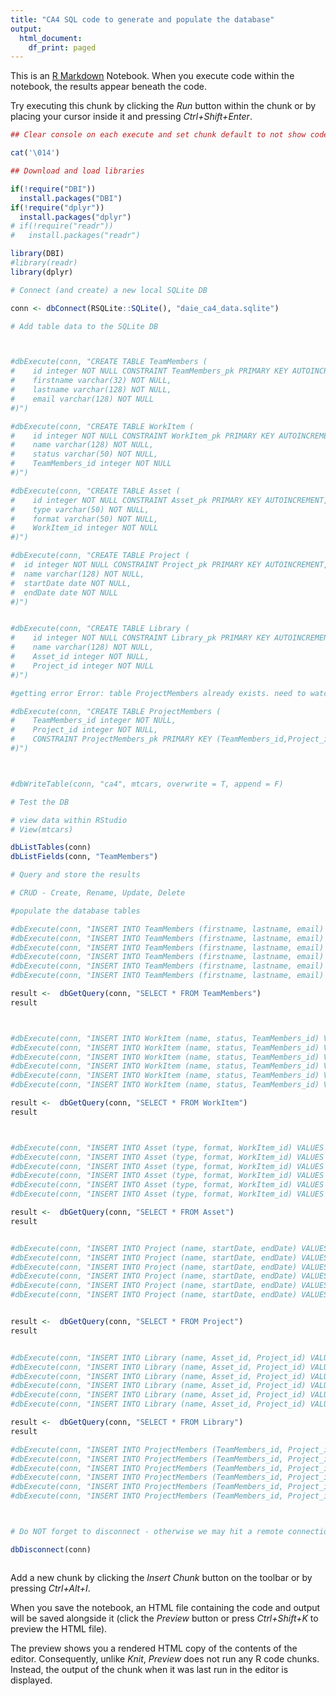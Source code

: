 ```yaml
---
title: "CA4 SQL code to generate and populate the database"
output:
  html_document:
    df_print: paged
---
```


This is an [R Markdown](http://rmarkdown.rstudio.com) Notebook. When you execute code within the notebook, the results appear beneath the code. 

Try executing this chunk by clicking the *Run* button within the chunk or by placing your cursor inside it and pressing *Ctrl+Shift+Enter*. 

```r

## Clear console on each execute and set chunk default to not show code

cat('\014')

## Download and load libraries

if(!require("DBI"))
  install.packages("DBI")
if(!require("dplyr"))
  install.packages("dplyr")
# if(!require("readr"))
#   install.packages("readr")

library(DBI)
#library(readr)
library(dplyr)

# Connect (and create) a new local SQLite DB

conn <- dbConnect(RSQLite::SQLite(), "daie_ca4_data.sqlite")

# Add table data to the SQLite DB



#dbExecute(conn, "CREATE TABLE TeamMembers (
#    id integer NOT NULL CONSTRAINT TeamMembers_pk PRIMARY KEY AUTOINCREMENT,
#    firstname varchar(32) NOT NULL,
#    lastname varchar(128) NOT NULL,
#    email varchar(128) NOT NULL
#)")

#dbExecute(conn, "CREATE TABLE WorkItem (
#    id integer NOT NULL CONSTRAINT WorkItem_pk PRIMARY KEY AUTOINCREMENT,
#    name varchar(128) NOT NULL,
#    status varchar(50) NOT NULL,
#    TeamMembers_id integer NOT NULL
#)")

#dbExecute(conn, "CREATE TABLE Asset (
#    id integer NOT NULL CONSTRAINT Asset_pk PRIMARY KEY AUTOINCREMENT,
#    type varchar(50) NOT NULL,
#    format varchar(50) NOT NULL,
#    WorkItem_id integer NOT NULL
#)")

#dbExecute(conn, "CREATE TABLE Project (
#  id integer NOT NULL CONSTRAINT Project_pk PRIMARY KEY AUTOINCREMENT,
#  name varchar(128) NOT NULL,
#  startDate date NOT NULL,
#  endDate date NOT NULL
#)")


#dbExecute(conn, "CREATE TABLE Library (
#    id integer NOT NULL CONSTRAINT Library_pk PRIMARY KEY AUTOINCREMENT,
#    name varchar(128) NOT NULL,
#    Asset_id integer NOT NULL,
#    Project_id integer NOT NULL
#)")

#getting error Error: table ProjectMembers already exists. need to watch more tutorials

#dbExecute(conn, "CREATE TABLE ProjectMembers (
#    TeamMembers_id integer NOT NULL,
#    Project_id integer NOT NULL,
#    CONSTRAINT ProjectMembers_pk PRIMARY KEY (TeamMembers_id,Project_id)
#)")



#dbWriteTable(conn, "ca4", mtcars, overwrite = T, append = F)

# Test the DB

# view data within RStudio
# View(mtcars)

dbListTables(conn)
dbListFields(conn, "TeamMembers")

# Query and store the results

# CRUD - Create, Rename, Update, Delete

#populate the database tables

#dbExecute(conn, "INSERT INTO TeamMembers (firstname, lastname, email) VALUES ('John', 'Murphy', 'jm@hotmail.com')")
#dbExecute(conn, "INSERT INTO TeamMembers (firstname, lastname, email) VALUES ('Rebecca', 'Kelly', 'rk@hotmail.com')")
#dbExecute(conn, "INSERT INTO TeamMembers (firstname, lastname, email) VALUES ('Bill', 'Murphy', 'bm@hotmail.com')")
#dbExecute(conn, "INSERT INTO TeamMembers (firstname, lastname, email) VALUES ('Dave', 'Foran', 'df@hotmail.com')")
#dbExecute(conn, "INSERT INTO TeamMembers (firstname, lastname, email) VALUES ('Jane', 'Kean', 'jk@hotmail.com')")
#dbExecute(conn, "INSERT INTO TeamMembers (firstname, lastname, email) VALUES ('Helen', 'Carter', 'hc@hotmail.com')")

result <-  dbGetQuery(conn, "SELECT * FROM TeamMembers")
result



#dbExecute(conn, "INSERT INTO WorkItem (name, status, TeamMembers_id) VALUES ('truck', 'ongoing', 1)")
#dbExecute(conn, "INSERT INTO WorkItem (name, status, TeamMembers_id) VALUES ('road', 'ongoing', 3)")
#dbExecute(conn, "INSERT INTO WorkItem (name, status, TeamMembers_id) VALUES ('truck', 'completed', 4)")
#dbExecute(conn, "INSERT INTO WorkItem (name, status, TeamMembers_id) VALUES ('car', 'completed', 2)")
#dbExecute(conn, "INSERT INTO WorkItem (name, status, TeamMembers_id) VALUES ('road', 'ongoing', 5)")
#dbExecute(conn, "INSERT INTO WorkItem (name, status, TeamMembers_id) VALUES ('truck', 'ongoing', 6)")

result <-  dbGetQuery(conn, "SELECT * FROM WorkItem")
result



#dbExecute(conn, "INSERT INTO Asset (type, format, WorkItem_id) VALUES ('3d', 'blender', 1)")
#dbExecute(conn, "INSERT INTO Asset (type, format, WorkItem_id) VALUES ('3d', 'blender', 1)")
#dbExecute(conn, "INSERT INTO Asset (type, format, WorkItem_id) VALUES ('2d', 'blender', 1)")
#dbExecute(conn, "INSERT INTO Asset (type, format, WorkItem_id) VALUES ('3d', 'blender', 1)")
#dbExecute(conn, "INSERT INTO Asset (type, format, WorkItem_id) VALUES ('composit', 'blender', 1)")
#dbExecute(conn, "INSERT INTO Asset (type, format, WorkItem_id) VALUES ('Concept', 'blender', 1)")

result <-  dbGetQuery(conn, "SELECT * FROM Asset")
result


#dbExecute(conn, "INSERT INTO Project (name, startDate, endDate) VALUES ('scene1', '2023-01-01', '2023-02-01')")
#dbExecute(conn, "INSERT INTO Project (name, startDate, endDate) VALUES ('scene1', '2023-01-01', '2023-02-01')")
#dbExecute(conn, "INSERT INTO Project (name, startDate, endDate) VALUES ('scene2', '2023-02-01', '2023-03-01')")
#dbExecute(conn, "INSERT INTO Project (name, startDate, endDate) VALUES ('scene1', '2023-01-01', '2023-02-01')")
#dbExecute(conn, "INSERT INTO Project (name, startDate, endDate) VALUES ('scene2', '2023-02-01', '2023-03-01')")
#dbExecute(conn, "INSERT INTO Project (name, startDate, endDate) VALUES ('scene2', '2023-02-01', '2023-03-01')")


result <-  dbGetQuery(conn, "SELECT * FROM Project")
result


#dbExecute(conn, "INSERT INTO Library (name, Asset_id, Project_id) VALUES ('roadscene', '1', 1)")
#dbExecute(conn, "INSERT INTO Library (name, Asset_id, Project_id) VALUES ('roadscene', '2', 2)")
#dbExecute(conn, "INSERT INTO Library (name, Asset_id, Project_id) VALUES ('roadscene', '1', 2)")
#dbExecute(conn, "INSERT INTO Library (name, Asset_id, Project_id) VALUES ('roadscene', '3', 1)")
#dbExecute(conn, "INSERT INTO Library (name, Asset_id, Project_id) VALUES ('roadscene', '3', 2)")
#dbExecute(conn, "INSERT INTO Library (name, Asset_id, Project_id) VALUES ('roadscene', '2', 1)")

result <-  dbGetQuery(conn, "SELECT * FROM Library")
result

#dbExecute(conn, "INSERT INTO ProjectMembers (TeamMembers_id, Project_id) VALUES ('1', 2)")
#dbExecute(conn, "INSERT INTO ProjectMembers (TeamMembers_id, Project_id) VALUES ('2', 1)")
#dbExecute(conn, "INSERT INTO ProjectMembers (TeamMembers_id, Project_id) VALUES ('3', 1)")
#dbExecute(conn, "INSERT INTO ProjectMembers (TeamMembers_id, Project_id) VALUES ('4', 2)")
#dbExecute(conn, "INSERT INTO ProjectMembers (TeamMembers_id, Project_id) VALUES ('5', 1)")
#dbExecute(conn, "INSERT INTO ProjectMembers (TeamMembers_id, Project_id) VALUES ('6', 2)")



# Do NOT forget to disconnect - otherwise we may hit a remote connection limit

dbDisconnect(conn)



```

Add a new chunk by clicking the *Insert Chunk* button on the toolbar or by pressing *Ctrl+Alt+I*.

When you save the notebook, an HTML file containing the code and output will be saved alongside it (click the *Preview* button or press *Ctrl+Shift+K* to preview the HTML file).

The preview shows you a rendered HTML copy of the contents of the editor. Consequently, unlike *Knit*, *Preview* does not run any R code chunks. Instead, the output of the chunk when it was last run in the editor is displayed.
